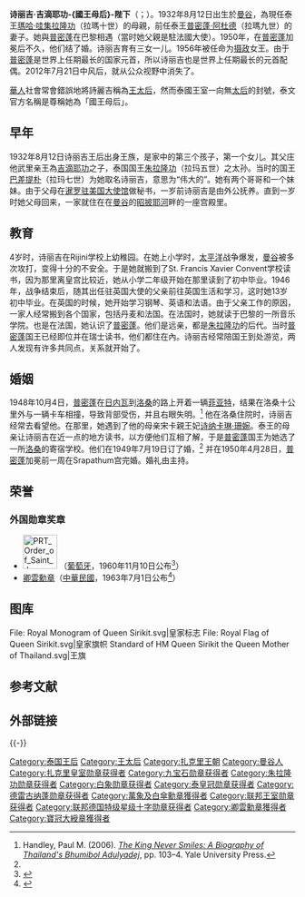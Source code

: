 {{blpsources|time=2019-08-21T09:54:36+00:00}}
{{expand language|1=en|page=Sirikit|time=2019-08-21T09:54:36+00:00}}
{{Infobox royalty
|name            = 诗丽吉<br>{{lang|th|สิริกิติ์}}
|title           = 泰國王太后
|titletext       = 千歲陛下
|image           =Queen Sirikit In Russia 2007.jpg
|succession = [[泰國|泰國]]母后
|reign = 2016年10月13日-（{{age in years and days|2016|10|13|age=no}}）
|predecessor = {{le|绍瓦帕·蓬西|Saovabha Phongsri}}
|succession1 = [[泰國|泰國]][[王后|王后]]
|predecessor1 = {{link-en|拉拍盘呢|Rambai Barni}}
|successor1=[[蘇提妲|蘇提妲]]
|reign1    = 1950年4月28日-2016年10月13日（{{age in years and days|1950|4|28|2016|10|13|age=no}}）
|spouse          = {{marriage|[[普密蓬·阿杜德|普密蓬·阿杜德]]|1950|2016}}
|issue           = [[烏汶叻公主|烏汶叻公主]] <br /> [[哇集拉隆功|哇集拉隆功國王]] <br /> [[詩琳通公主|詩琳通公主]] <br /> [[朱拉蓬公主|朱拉蓬公主]]
|house           = [[扎克里王朝|扎克里王朝]]
|othertitles     = 
|father          = 庄他武里親王二世Nakkhatra Mangala
|mother          = Bua Snidvongs
|birth_date    = {{Birth date and age|1932|8|12}}
|birth_place   = {{flagicon|THA}} [[泰國|暹羅]][[曼谷|曼谷]]
|birth_name = Sirikit Kitiyakara
|date of death   =
|place of death  =
|religion        = [[上座部佛教|上座部佛教]]
|signature       = Queen Sirikit Signature.svg
}}
{{泰国王室}}
'''诗丽吉·吉滴耶功-{國王母后}-陛下'''（{{Thai|t='''สมเด็จพระนางเจ้าสิริกิติ์ พระบรมราชินีนาถ พระบรมราชชนนีพันปีหลวง'''|r=Somdet Phra Nang Chao Sirikit Phra Borommarachininat}}；{{bd|1932年|8月12日||}}）。1932年8月12日出生於[[曼谷|曼谷]]，為現任泰王[[瑪哈·哇集拉隆功|瑪哈·哇集拉隆功]]（拉瑪十世）的母親，前任泰王[[普密蓬·阿杜德|普密蓬·阿杜德]]（拉瑪九世）的妻子。她與[[普密蓬|普密蓬]]在巴黎相遇（當时她父親是駐法國大使）。1950年，在[[普密蓬|普密蓬]]加冕后不久，他们结了婚。诗丽吉育有三女一儿。1956年被任命为[[摄政|摄政]]女王。由于[[普密蓬|普密蓬]]是世界上任期最长的国家元首，所以诗丽吉也是世界上任期最长的元首配偶。2012年7月21日中风后，就从公众视野中消失了。

[[華人|華人]]社會常會錯誤地將詩麗吉稱為[[王太后|王太后]]，然而泰國王室一向無[[太后|太后]]的封號，泰文官方名稱是尊稱她為「國王母后」。

== 早年 ==
1932年8月12日诗丽吉王后出身王族，是家中的第三个孩子，第一个女儿。其父庄他武里亲王{{link-en|Nakkhatra Mangala}}為[[吉滴耶功·沃叻拉萨纳|吉滴耶功]]之子，泰国国王[[朱拉隆功|朱拉隆功]]（拉玛五世）之太孙。当时的国王[[巴差提朴|巴差提朴]]（拉玛七世）为她取名诗丽吉，意思为“伟大的”。她有两个哥哥和一个妹妹。由于父母在[[泰國駐美國大使館|暹罗驻美国大使馆]]做秘书，一岁前诗丽吉是由外公抚养。直到一岁时她父母回来，一家就住在在[[曼谷|曼谷]]的[[昭披耶河|昭披耶河]]畔的一座宫殿里。

== 教育 ==
4岁时，诗丽吉在Rijini学校上幼稚园。在她上小学时，[[太平洋|太平洋]]战争爆发，[[曼谷|曼谷]]被多次攻打，变得十分的不安全。于是她就搬到了St. Francis Xavier Convent学校读书，因为那里离皇宫比较近，她从小学二年级开始在那里读到了初中毕业。1946年，战争结束后，随其出任驻英国大使的父亲前往英国生活和学习，这时她13岁初中毕业。在英国的时候，她开始学习钢琴、英语和法语。由于父亲工作的原因，一家人经常搬到各个国家，包括丹麦和法国。在法国时，她就读于巴黎的一所音乐学院。也是在法国，她认识了[[普密蓬|普密蓬]]。他们是远亲，都是[[朱拉隆功|朱拉隆功]]的后代。当时[[普密蓬|普密蓬]]国王已经即位并在瑞士读书，他们都住在{{Link-fr|泰國駐法國大使館|Ambassade de Thaïlande en France}}內。诗丽吉经常陪国王到处游览，两人发现有许多共同点，关系就开始了。

==婚姻==
1948年10月4日，[[普密蓬|普密蓬]]在[[日内瓦|日内瓦]]到[[洛桑|洛桑]]的路上开着一辆[[菲亚特汽车集团|菲亚特]]，结果在洛桑十公里外与一辆卡车相撞，导致背部受伤，并且右眼失明。<ref name=handley>Handley, Paul M. (2006). [http://books.google.com/books?id=nDspKDZkgcQC&pg=PA104  ''The King Never Smiles: A Biography of Thailand's Bhumibol Adulyadej''], pp. 103–4. Yale University Press.</ref> 他在洛桑住院时，诗丽吉经常去看望他。在那里，她遇到了他的母亲宋卡親王妃[[诗纳卡琳·珊婉|诗纳卡琳·珊婉]]。泰王的母亲让诗丽吉在近一点的地方读书，以方便他们互相了解，于是[[普密蓬|普密蓬]]国王为她选了一所[[洛桑|洛桑]]的寄宿学校。他们在1949年7月19日订了婚，<ref name=handley/> 并在1950年4月28日，[[普密蓬|普密蓬]]加冕前一周在Srapathum宫完婚。婚礼由{{link-en|萨万·瓦达纳|Savang Vadhana}}主持。

==荣誉==
===外国勋章奖章===
* [[File:PRT_Order_of_Saint_James_of_the_Sword_-_Grand_Cross_BAR.svg|60px]] {{link-pt|圣雅各之剑大十字勋章|Ordem Militar de Sant'Iago da Espada}}（[[葡萄牙|葡萄牙]]，1960年11月10日公布<ref>{{pt}}{{cite web |url=https://www.ordens.presidencia.pt/?idc=154&list=1 |title=ENTIDADES ESTRANGEIRAS AGRACIADAS COM ORDENS PORTUGUESAS |publisher=Presidência da República Portuguesa |date= |accessdate=2021-10-11 |archive-date= |archive-url= |dead-url=no }}</ref>）
* [[卿雲勳章|卿雲勳章]]（[[中華民國|中華民國]]，1963年7月1日公布<ref>{{cite web|url=https://taiwantoday.tw/print.php?unit=4&post=7204|title=Two Ancient Lands Strengthen Their Ties|date=1 July 1963|access-date=13 April 2020|website=[[Taiwan_Today|Taiwan Today]]|quote=President Chiang decorated King Bhumibol with the Special Grand Cordon of the Order of Brilliant Jade and Queen Sirikit with the Special Grand Cordon of the Order of Propitious Clouds.}}</ref>）

== 图库 ==
<gallery>
File: Royal Monogram of Queen Sirikit.svg|皇家标志
File: Royal Flag of Queen Sirikit.svg|皇家旗帜
Standard of HM Queen Sirikit the Queen Mother of Thailand.svg|王旗
</gallery>

== 参考文献 ==
{{Reflist}}

== 外部链接 ==
{{Commons category|Sirikit}}

{{-}}
{{泰國元帥}}
{{Authority control}}

[[Category:泰国王后|Category:泰国王后]]
[[Category:王太后|Category:王太后]]
[[Category:扎克里王朝|Category:扎克里王朝]]
[[Category:曼谷人|Category:曼谷人]]
[[Category:扎克里皇室勋章获得者|Category:扎克里皇室勋章获得者]]
[[Category:九宝石勋章获得者|Category:九宝石勋章获得者]]
[[Category:朱拉隆功勋章获得者|Category:朱拉隆功勋章获得者]]
[[Category:白象勋章获得者|Category:白象勋章获得者]]
[[Category:泰皇冠勋章获得者|Category:泰皇冠勋章获得者]]
[[Category:德雷古纳蓬勋章获得者|Category:德雷古纳蓬勋章获得者]]
[[Category:萬象及白傘勳章獲得者|Category:萬象及白傘勳章獲得者]]
[[Category:联邦王室勋章获得者|Category:联邦王室勋章获得者]]
[[Category:联邦德国特级星级十字勋章获得者|Category:联邦德国特级星级十字勋章获得者]]
[[Category:卿雲勳章獲得者|Category:卿雲勳章獲得者]]
[[Category:寶冠大綬章獲得者|Category:寶冠大綬章獲得者]]